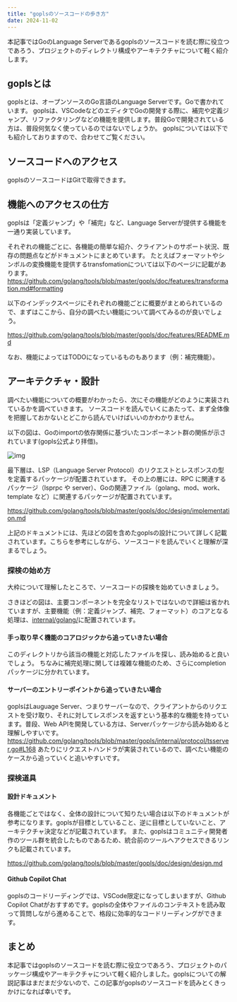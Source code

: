 ```yaml
---
title: "goplsのソースコードの歩き方"
date: 2024-11-02
---
```


本記事ではGoのLanguage Serverであるgoplsのソースコードを読む際に役立つであろう、プロジェクトのディレクトリ構成やアーキテクチャについて軽く紹介します。

## goplsとは
goplsとは、オープンソースのGo言語のLanguage Serverです。Goで書かれています。
goplsは、VSCodeなどのエディタでGoの開発する際に、補完や定義ジャンプ、リファクタリングなどの機能を提供します。普段Goで開発されている方は、普段何気なく使っているのではないでしょうか。
goplsについては以下でも紹介しておりますので、合わせてご覧ください。

<ExternalOgp url="https://speakerdeck.com/shohata/gonolanguage-server-protocolshi-zhuang-gopls-nozi-dong-bu-wan-noshi-zu-miwoxue-bu" />

## ソースコードへのアクセス
goplsのソースコードはGitで取得できます。

<ExternalOgp url="https://github.com/golang/tools" />


## 機能へのアクセスの仕方
goplsは「定義ジャンプ」や「補完」など、Language Serverが提供する機能を一通り実装しています。

それぞれの機能ごとに、各機能の簡単な紹介、クライアントのサポート状況、既存の問題点などがドキュメントにまとめています。
たとえばフォーマットやシンボルの変換機能を提供するtransfomationについては以下のページに記載があります。
https://github.com/golang/tools/blob/master/gopls/doc/features/transformation.md#formatting

以下のインデックスページにそれぞれの機能ごとに概要がまとめられているので、まずはここから、自分の調べたい機能について調べてみるのが良いでしょう。


https://github.com/golang/tools/blob/master/gopls/doc/features/README.md

なお、機能によってはTODOになっているものもあります（例：補完機能）。

## アーキテクチャ・設計
調べたい機能についての概要がわかったら、次にその機能がどのように実装されているかを調べていきます。
ソースコードを読んでいくにあたって、まず全体像を把握しておかないとどこから読んでいけばいいのかわかりません。

以下の図は、Goのimportの依存関係に基づいたコンポーネント群の関係が示されています(gopls公式より拝借)。

![img](https://raw.githubusercontent.com/golang/tools/8b51d6644fa2920557841cd6c6e1b21424c8a626/gopls/doc/design/architecture.svg)

最下層は、LSP（Language Server Protocol）のリクエストとレスポンスの型を定義するパッケージが配置されています。
その上の層には、RPC に関連するパッケージ（lsprpc や server）、Goの関連ファイル（golang、mod、work、template など）に関連するパッケージが配置されています。

https://github.com/golang/tools/blob/master/gopls/doc/design/implementation.md

上記のドキュメントには、先ほどの図を含めたgoplsの設計について詳しく記載されています。こちらを参考にしながら、ソースコードを読んでいくと理解が深まるでしょう。

### 探検の始め方
大枠について理解したところで、ソースコードの探検を始めていきましょう。

さきほどの図は、主要コンポーネントを完全なリストではないので詳細は省かれていますが、主要機能（例：定義ジャンプ、補完、フォーマット）のコアとなる処理は、[internal/golang/](https://github.com/golang/tools/tree/master/gopls/internal/golang)に配置されています。
#### 手っ取り早く機能のコアロジックから追っていきたい場合
このディレクトリから該当の機能と対応したファイルを探し、読み始めると良いでしょう。
ちなみに補完処理に関しては複雑な機能のため、さらにcompletionパッケージに分かれています。

#### サーバーのエントリーポイントから追っていきたい場合
goplsはLauguage Server、つまりサーバーなので、クライアントからのリクエストを受け取り、それに対してレスポンスを返すという基本的な機能を持っています。普段、Web APIを開発している方は、Serverパッケージから読み始めると理解しやすいです。
https://github.com/golang/tools/blob/master/gopls/internal/protocol/tsserver.go#L168 あたりにリクエストハンドラが実装されているので、調べたい機能のケースから追っていくと追いやすいです。


### 探検道具
#### 設計ドキュメント
各機能ごとではなく、全体の設計について知りたい場合は以下のドキュメントが参考になります。goplsが目標としていること、逆に目標としていないこと、アーキテクチャ決定などが記載されています。
また、goplsはコミュニティ開発者作のツール群を統合したものであるため、統合前のツールへアクセスできるリンクも記載されています。

https://github.com/golang/tools/blob/master/gopls/doc/design/design.md

#### Github Copilot Chat
goplsのコードリーディングでは、VSCode限定になってしまいますが、Github Copilot Chatがおすすめです。goplsの全体やファイルのコンテキストを読み取って質問しながら進めることで、格段に効率的なコードリーディングができます。

## まとめ
本記事ではgoplsのソースコードを読む際に役立つであろう、プロジェクトのパッケージ構成やアーキテクチャについて軽く紹介しました。goplsについての解説記事はまだまだ少ないので、この記事がgoplsのソースコードを読みとくきっかけになれば幸いです。
